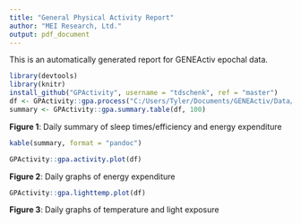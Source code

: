 ```yaml
---
title: "General Physical Activity Report"
author: "MEI Research, Ltd."
output: pdf_document
---
```


This is an automatically generated report for GENEActiv epochal data.   
  
```r
library(devtools)
library(knitr)
install_github("GPActivity", username = "tdschenk", ref = "master")
df <- GPActivity::gpa.process("C:/Users/Tyler/Documents/GENEActiv/Data/60sJS.csv", 100)
summary <- GPActivity::gpa.summary.table(df, 100)
```
**Figure 1**: Daily summary of sleep times/efficiency and energy expenditure   

```r
kable(summary, format = "pandoc")
```
  
```r
GPActivity::gpa.activity.plot(df)
```
**Figure 2**: Daily graphs of energy expenditure   
   
```r
GPActivity::gpa.lighttemp.plot(df)
```
**Figure 3**: Daily graphs of temperature and light exposure  